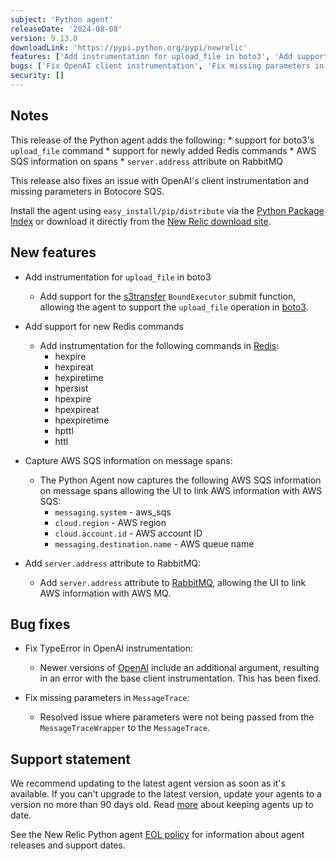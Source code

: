 ```yaml
---
subject: 'Python agent'
releaseDate: '2024-08-08'
version: 9.13.0
downloadLink: 'https://pypi.python.org/pypi/newrelic'
features: ['Add instrumentation for upload_file in boto3', 'Add support for new Redis commands', 'Capture AWS SQS information on message spans', 'Add server.address attribute to RabbitMQ']
bugs: ['Fix OpenAI client instrumentation', 'Fix missing parameters in MessageTrace']
security: []
---
```


## Notes

This release of the Python agent adds the following:
    * support for boto3's `upload_file` command
    * support for newly added Redis commands
    * AWS SQS information on spans
    * `server.address` attribute on RabbitMQ

This release also fixes an issue with OpenAI's client instrumentation and missing parameters in Botocore SQS.

Install the agent using `easy_install/pip/distribute` via the [Python Package Index](https://pypi.python.org/pypi/newrelic) or download it directly from the [New Relic download site](https://download.newrelic.com/python_agent/release).

## New features

* Add instrumentation for `upload_file` in boto3

    * Add support for the [s3transfer](https://pypi.org/project/s3transfer/) `BoundExecutor` submit function, allowing the agent to support the `upload_file` operation in [boto3](https://pypi.org/project/boto3/).

* Add support for new Redis commands

    * Add instrumentation for the following commands in [Redis](https://pypi.org/project/redis/):
        * hexpire
        * hexpireat
        * hexpiretime
        * hpersist
        * hpexpire
        * hpexpireat
        * hpexpiretime
        * hpttl
        * httl

* Capture AWS SQS information on message spans:

    * The Python Agent now captures the following AWS SQS information on message spans allowing the UI to link AWS information with AWS SQS:
        * `messaging.system` - aws_sqs
        * `cloud.region` - AWS region
        * `cloud.account.id` - AWS account ID
        * `messaging.destination.name` - AWS queue name

* Add `server.address` attribute to RabbitMQ:

    * Add `server.address` attribute to [RabbitMQ](https://pypi.org/project/rabbitmq/), allowing the UI to link AWS information with AWS MQ.
    
## Bug fixes

* Fix TypeError in OpenAI instrumentation:

    * Newer versions of [OpenAI](https://pypi.org/project/openai/) include an additional argument, resulting in an error with the base client instrumentation.  This has been fixed.

* Fix missing parameters in `MessageTrace`:

    * Resolved issue where parameters were not being passed from the `MessageTraceWrapper` to the `MessageTrace`.

## Support statement

We recommend updating to the latest agent version as soon as it's available. If you can't upgrade to the latest version, update your agents to a version no more than 90 days old. Read [more](/docs/new-relic-solutions/new-relic-one/install-configure/update-new-relic-agent/) about keeping agents up to date.

See the New Relic Python agent [EOL policy](/docs/apm/agents/python-agent/getting-started/python-agent-eol-policy/) for information about agent releases and support dates.
